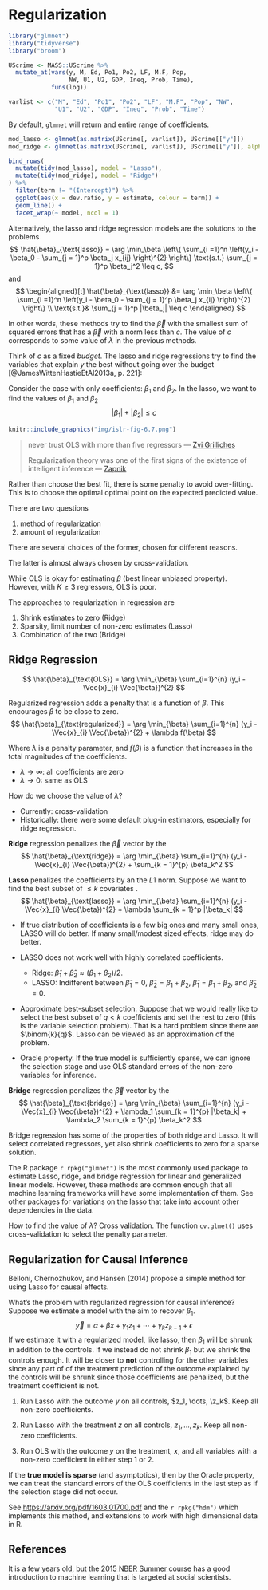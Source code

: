 # Regularization

```r
library("glmnet")
library("tidyverse")
library("broom")
```

```r
UScrime <- MASS::UScrime %>%
  mutate_at(vars(y, M, Ed, Po1, Po2, LF, M.F, Pop,
                 NW, U1, U2, GDP, Ineq, Prob, Time),
            funs(log))

varlist <- c("M", "Ed", "Po1", "Po2", "LF", "M.F", "Pop", "NW",
             "U1", "U2", "GDP", "Ineq", "Prob", "Time")
```

By default, `glmnet` will return and entire range of coefficients.
```r
mod_lasso <- glmnet(as.matrix(UScrime[, varlist]), UScrime[["y"]])
mod_ridge <- glmnet(as.matrix(UScrime[, varlist]), UScrime[["y"]], alpha = 0)     
```

```r
bind_rows(
  mutate(tidy(mod_lasso), model = "Lasso"),
  mutate(tidy(mod_ridge), model = "Ridge")
) %>%
  filter(term != "(Intercept)") %>%
  ggplot(aes(x = dev.ratio, y = estimate, colour = term)) +
  geom_line() +
  facet_wrap(~ model, ncol = 1)
```

Alternatively, the lasso and ridge regression models are the solutions to the problems
$$
\hat{\beta}_{\text{lasso}} = \arg \min_\beta \left\{  \sum_{i =1}^n \left(y_i - \beta_0 - \sum_{j = 1}^p \beta_j x_{ij} \right)^{2} \right\} \text{s.t.} \sum_{j = 1}^p \beta_j^2 \leq c, 
$$
and
$$
\begin{aligned}[t]
\hat{\beta}_{\text{lasso}} &= \arg \min_\beta \left\{  \sum_{i =1}^n \left(y_i - \beta_0 - \sum_{j = 1}^p \beta_j x_{ij} \right)^{2} \right\} \\
\text{s.t.}& \sum_{j = 1}^p |\beta_j| \leq c
\end{aligned}
$$

In other words, these methods try to find the $\Vec{\beta}$ with the smallest sum of squared errors that has a $\Vec{\beta}$ with a norm less than $c$.
The value of $c$ corresponds to some value of $\lambda$ in the previous methods.

Think of $c$ as a fixed *budget*. The lasso and ridge regressions try to find the variables that explain $y$ the best without going over the budget [@JamesWittenHastieEtAl2013a, p. 221]:

Consider the case with only coefficients: $\beta_1$ and $\beta_2$.
In the lasso, we want to find the values of $\beta_1$ and $\beta_2$
$$
|\beta_1| + |\beta_2| \leq c
$$

```r
knitr::include_graphics("img/islr-fig-6.7.png")
```

> never trust OLS with more than five regressors
> --- [Zvi Grilliches](http://www.nber.org/econometrics_minicourse_2015/nber_slides11.pdf)
>
> Regularization theory was one of the first signs of the existence of intelligent inference
> --- [Zapnik](http://www.nber.org/econometrics_minicourse_2015/nber_slides11.pdf)

Rather than choose the best fit, there is some penalty to avoid over-fitting.
This is to choose the optimal optimal point on the expected predicted value.

There are two questions

1.  method of regularization
1.  amount of regularization

There are several choices of the former, chosen for different reasons.

The latter is almost always chosen by cross-validation.

While OLS is okay for estimating $\beta$ (best linear unbiased property).
However, with $K \geq 3$ regressors, OLS is poor.

The approaches to regularization in regression are

1.  Shrink estimates to zero (Ridge)
1.  Sparsity, limit number of non-zero estimates (Lasso)
1.  Combination of the two (Bridge)

## Ridge Regression

$$
\hat{\beta}_{\text{OLS}} = \arg \min_{\beta} \sum_{i=1}^{n} (y_i - \Vec{x}_{i} \Vec{\beta})^{2}
$$

Regularized regression adds a penalty that is a function of $\beta$.
This encourages $\beta$ to be close to zero.
$$
\hat{\beta}_{\text{regularized}} = \arg \min_{\beta} \sum_{i=1}^{n} (y_i - \Vec{x}_{i} \Vec{\beta})^{2} + \lambda f(\beta)
$$

Where $\lambda$ is a penalty parameter, and $f(\beta)$ is a function that increases in the total magnitudes of the coefficients.

-   $\lambda \to \infty$: all coefficients are zero
-   $\lambda \to 0$: same as OLS

How do we choose the value of $\lambda$? 

-   Currently: cross-validation
-   Historically: there were some default plug-in estimators, especially for ridge regression.

**Ridge** regression penalizes the $\Vec{\beta}$ vector by the 
$$
\hat{\beta}_{\text{ridge}} = \arg \min_{\beta} \sum_{i=1}^{n} (y_i - \Vec{x}_{i} \Vec{\beta})^{2} + \sum_{k = 1}^{p} \beta_k^2
$$

**Lasso** penalizes the coefficients by an the $L1$ norm. 
Suppose we want to find the best subset of $\leq k$ covariates .
$$
\hat{\beta}_{\text{lasso}} = \arg \min_{\beta} \sum_{i=1}^{n} (y_i - \Vec{x}_{i} \Vec{\beta})^{2} + \lambda \sum_{k = 1}^p |\beta_k|
$$

-   If true distribution of coefficients is a few big ones and many small ones, 
    LASSO will do better. If many small/modest sized effects, ridge may do better.

-   LASSO does not work well with highly correlated coefficients.

    -   Ridge: $\hat{\beta}_{1} + \hat{\beta}_{2} \approx (\beta_1 + \beta_2)/ 2$.
    -   LASSO: Indifferent between $\hat{\beta}_1 = 0$, $\hat{\beta}_2 = \beta_1 + \beta_2$, $\hat{\beta}_1 = \beta_1 + \beta_2$, and $\hat{\beta}_2 = 0$.

-   Approximate best-subset selection. Suppose that we would really like to select
    the best subset of $q < k$ coefficients and set the rest to zero (this is the variable selection problem).
    That is a hard problem since there are $\binom{k}{q}$. 
    Lasso can be viewed as an approximation of the problem.

-   Oracle property. If the true model is sufficiently sparse, we can ignore the
    selection stage and use OLS standard errors of the non-zero variables 
    for inference.

**Bridge** regression penalizes the $\Vec{\beta}$ vector by the 
$$
\hat{\beta}_{\text{bridge}} = \arg \min_{\beta} \sum_{i=1}^{n} (y_i - \Vec{x}_{i} \Vec{\beta})^{2} + \lambda_1 \sum_{k = 1}^{p} |\beta_k| + \lambda_2 \sum_{k = 1}^{p} \beta_k^2
$$

Bridge regression has some of the properties of both ridge and Lasso. 
It will select correlated regressors, yet also shrink coefficients to zero for
a sparse solution.

The R package `r rpkg("glmnet")` is the most commonly used package to estimate 
Lasso, ridge, and bridge regression for linear and generalized linear models.
However, these methods are common enough that all machine learning frameworks
will have some implementation of them.  See other packages for variations on the
lasso that take into account other dependencies in the data.

How to find the value of $\lambda$? Cross validation. 
The function `cv.glmet()` uses cross-validation to select the penalty parameter.

## Regularization for Causal Inference

Belloni, Chernozhukov, and Hansen (2014) propose a simple method for using Lasso 
for causal effects.

What's the problem with regularized regression for causal inference?
Suppose we estimate a model with the aim to recover $\beta_1$.
$$
\Vec{y} = \alpha + \beta x + \gamma_1 z_1 + \cdots + \gamma_k z_{k-1} + \epsilon
$$
If we estimate it with a regularized model, like lasso, then $\beta_1$ will be shrunk in addition to the controls.
If we instead do not shrink $\beta_1$ but we shrink the controls enough. 
It will be closer to **not** controlling for the other variables since any part of 
of the treatment prediction of the outcome explained by the controls will be shrunk since those coefficients are penalized, but the treatment coefficient is not.

1.  Run Lasso with the outcome $y$ on all controls, $z_1, \dots, \z_k$. 
    Keep all non-zero coefficients.

1.  Run Lasso with the treatment $z$ on all controls, $z_1, \dots, z_k$. 
    Keep all non-zero coefficients.

1.  Run OLS with the outcome $y$ on the treatment, $x$, and all variables with 
    a non-zero coefficient in either step 1 or 2.

If the **true model is sparse** (and asymptotics), then by the Oracle property, 
we can treat the standard errors of the OLS coefficients in the last step as
if the selection stage did not occur.

See <https://arxiv.org/pdf/1603.01700.pdf> and the `r rpkg("hdm")` which implements this method, and extensions to work with high dimensional data in R.

## References

It is a few years old, but the [2015 NBER Summer course](http://www.nber.org/econometrics_minicourse_2015/nber_slides11.pdf) has a good introduction to machine learning that is targeted at social scientists.
